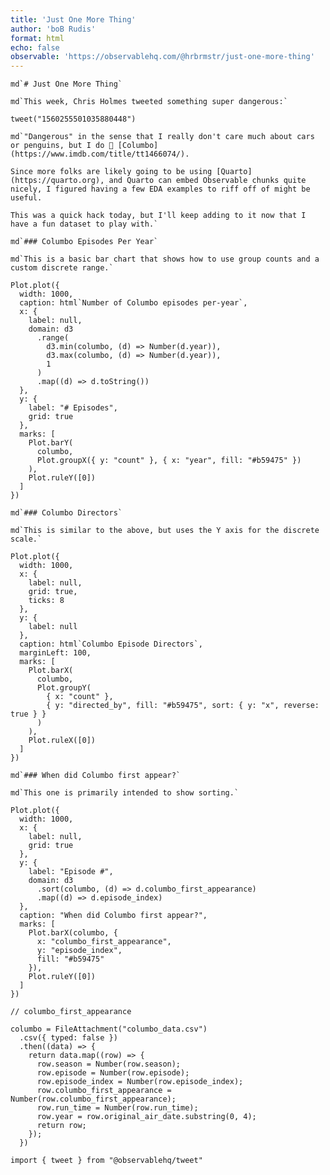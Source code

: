 ```yaml
---
title: 'Just One More Thing'
author: 'boB Rudis'
format: html
echo: false
observable: 'https://observablehq.com/@hrbrmstr/just-one-more-thing'
---
```


```ojs
md`# Just One More Thing`
```

```ojs
md`This week, Chris Holmes tweeted something super dangerous:`
```

```ojs
tweet("1560255501035880448")
```

```ojs
md`"Dangerous" in the sense that I really don't care much about cars or penguins, but I do 🤎 [Columbo](https://www.imdb.com/title/tt1466074/).

Since more folks are likely going to be using [Quarto](https://quarto.org), and Quarto can embed Observable chunks quite nicely, I figured having a few EDA examples to riff off of might be useful.

This was a quick hack today, but I'll keep adding to it now that I have a fun dataset to play with.`
```

```ojs
md`### Columbo Episodes Per Year`
```

```ojs
md`This is a basic bar chart that shows how to use group counts and a custom discrete range.`
```

```ojs
Plot.plot({
  width: 1000,
  caption: html`Number of Columbo episodes per-year`,
  x: {
    label: null,
    domain: d3
      .range(
        d3.min(columbo, (d) => Number(d.year)),
        d3.max(columbo, (d) => Number(d.year)),
        1
      )
      .map((d) => d.toString())
  },
  y: {
    label: "# Episodes",
    grid: true
  },
  marks: [
    Plot.barY(
      columbo,
      Plot.groupX({ y: "count" }, { x: "year", fill: "#b59475" })
    ),
    Plot.ruleY([0])
  ]
})

```

```ojs
md`### Columbo Directors`
```

```ojs
md`This is similar to the above, but uses the Y axis for the discrete scale.`
```

```ojs
Plot.plot({
  width: 1000,
  x: {
    label: null,
    grid: true,
    ticks: 8
  },
  y: {
    label: null
  },
  caption: html`Columbo Episode Directors`,
  marginLeft: 100,
  marks: [
    Plot.barX(
      columbo,
      Plot.groupY(
        { x: "count" },
        { y: "directed_by", fill: "#b59475", sort: { y: "x", reverse: true } }
      )
    ),
    Plot.ruleX([0])
  ]
})
```

```ojs
md`### When did Columbo first appear?`
```

```ojs
md`This one is primarily intended to show sorting.`
```

```ojs
Plot.plot({
  width: 1000,
  x: {
    label: null,
    grid: true
  },
  y: {
    label: "Episode #",
    domain: d3
      .sort(columbo, (d) => d.columbo_first_appearance)
      .map((d) => d.episode_index)
  },
  caption: "When did Columbo first appear?",
  marks: [
    Plot.barX(columbo, {
      x: "columbo_first_appearance",
      y: "episode_index",
      fill: "#b59475"
    }),
    Plot.ruleY([0])
  ]
})

// columbo_first_appearance
```

```ojs
columbo = FileAttachment("columbo_data.csv")
  .csv({ typed: false })
  .then((data) => {
    return data.map((row) => {
      row.season = Number(row.season);
      row.episode = Number(row.episode);
      row.episode_index = Number(row.episode_index);
      row.columbo_first_appearance = Number(row.columbo_first_appearance);
      row.run_time = Number(row.run_time);
      row.year = row.original_air_date.substring(0, 4);
      return row;
    });
  })
```

```ojs
import { tweet } from "@observablehq/tweet"
```

